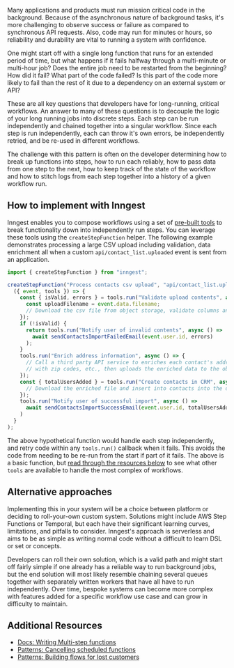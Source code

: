 Many applications and products must run mission critical code in the background. Because of the asynchronous nature of background tasks, it's more challenging to observe success or failure as compared to synchronous API requests. Also, code may run for minutes or hours, so reliability and durability are vital to running a system with confidence.

One might start off with a single long function that runs for an extended period of time, but what happens if it fails halfway through a multi-minute or multi-hour job? Does the entire job need to be restarted from the beginning? How did it fail? What part of the code failed? Is this part of the code more likely to fail than the rest of it due to a dependency on an external system or API?

These are all key questions that developers have for long-running, critical workflows. An answer to many of these questions is to decouple the logic of your long running jobs into discrete steps. Each step can be run independently and chained together into a singular workflow. Since each step is run independently, each can throw it's own errors, be independently retried, and be re-used in different workflows.

The challenge with this pattern is often on the developer determining how to break up functions into steps, how to run each reliably, how to pass data from one step to the next, how to keep track of the state of the workflow and how to stitch logs from each step together into a history of a given workflow run.

## How to implement with Inngest

Inngest enables you to compose workflows using a set of [pre-built tools](/docs/functions/multi-step?ref=patterns) to break functionality down into independently run steps. You can leverage these tools using the `createStepFunction` helper. The following example demonstrates processing a large CSV upload including validation, data enrichment all when a custom `api/contact_list.uploaded` event is sent from an application.

```typescript
import { createStepFunction } from "inngest";

createStepFunction("Process contacts csv upload", "api/contact_list.uploaded",
  ({ event, tools }) => {
    const { isValid, errors } = tools.run("Validate upload contents", async () => {
      const uploadFilename = event.data.filename;
      // Download the csv file from object storage, validate columns and data in each row
    });
    if (!isValid) {
      return tools.run("Notify user of invalid contents", async () =>
        await sendContactsImportFailedEmail(event.user.id, errors)
      );
    }
    tools.run("Enrich address information", async () => {
      // Call a third party API service to enriches each contact's address information
      // with zip codes, etc., then uploads the enriched data to the object store
    });
    const { totalUsersAdded } = tools.run("Create contacts in CRM", async () => {
      // Download the enriched file and insert into contacts into the database
    });
    tools.run("Notify user of successful import", async () =>
      await sendContactsImportSuccessEmail(event.user.id, totalUsersAdded)
    )
  }
);
```

The above hypothetical function would handle each step independently, and retry code within any `tools.run()` callback when it fails. This avoids the code from needing to be re-run from the start if part of it fails. The above is a basic function, but [read through the resources below](#additional-resources) to see what other `tools` are available to handle the most complex of workflows.

## Alternative approaches

Implementing this in your system will be a choice between platform or deciding to roll-your-own custom system. Solutions might include AWS Step Functions or Temporal, but each have their significant learning curves, limitations, and pitfalls to consider. Inngest's approach is serverless and aims to be as simple as writing normal code without a difficult to learn DSL or set or concepts.

Developers can roll their own solution, which is a valid path and might start off fairly simple if one already has a reliable way to run background jobs, but the end solution will most likely resemble chaining several queues together with separately written workers that have all have to run independently. Over time, bespoke systems can become more complex with features added for a specific workflow use case and can grow in difficulty to maintain.

## Additional Resources

* [Docs: Writing Multi-step functions](/docs/functions/multi-step?ref=patterns)
* [Patterns: Cancelling scheduled functions](/patterns/cancelling-scheduled-functions?ref=patterns)
* [Patterns: Building flows for lost customers](/patterns/event-coordination-for-lost-customers)